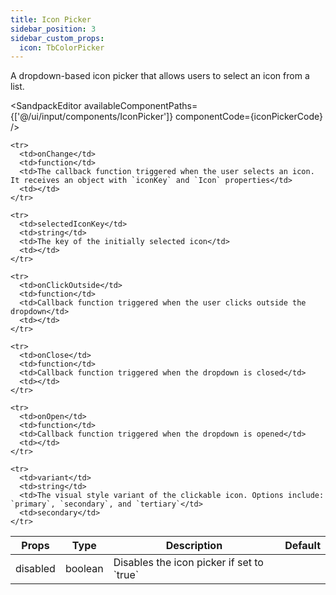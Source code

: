 ```yaml
---
title: Icon Picker
sidebar_position: 3
sidebar_custom_props:
  icon: TbColorPicker
---
```



A dropdown-based icon picker that allows users to select an icon from a list. 

<Tabs>
<TabItem value="usage" label="Usage" default>

<SandpackEditor
  availableComponentPaths={['@/ui/input/components/IconPicker']}
  componentCode={iconPickerCode} 
/>

</TabItem>

<TabItem value="props" label="Props">

<table>
  <thead>
    <tr>
      <th>Props</th>
      <th>Type</th>
      <th>Description</th>
      <th>Default</th>
    </tr>
  </thead>

  <tbody>
    <tr>
      <td>disabled</td>
      <td>boolean</td>
      <td>Disables the icon picker if set to `true`</td>
      <td></td>
    </tr>

    <tr>
      <td>onChange</td>
      <td>function</td>
      <td>The callback function triggered when the user selects an icon. It receives an object with `iconKey` and `Icon` properties</td>
      <td></td>
    </tr>

    <tr>
      <td>selectedIconKey</td>
      <td>string</td>
      <td>The key of the initially selected icon</td>
      <td></td>
    </tr>

    <tr>
      <td>onClickOutside</td>
      <td>function</td>
      <td>Callback function triggered when the user clicks outside the dropdown</td>
      <td></td>
    </tr>

    <tr>
      <td>onClose</td>
      <td>function</td>
      <td>Callback function triggered when the dropdown is closed</td>
      <td></td>
    </tr>

    <tr>
      <td>onOpen</td>
      <td>function</td>
      <td>Callback function triggered when the dropdown is opened</td>
      <td></td>
    </tr>

    <tr>
      <td>variant</td>
      <td>string</td>
      <td>The visual style variant of the clickable icon. Options include: `primary`, `secondary`, and `tertiary`</td>
      <td>secondary</td>
    </tr>

  </tbody>
</table>

</TabItem>

</Tabs>